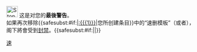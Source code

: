 [[File:Stop hand nuvola.svg|left|30px]] 这是对您的'''最後警告'''。<br />如果再次移除{{<includeonly>safesubst:</includeonly>#if:{{{1|}}}|[[:{{{1}}}]]|您所创建条目}}中的“速删模板”（{{tl|d}}或者{{tl|delete}}），阁下將會受到[[Wikipedia:封禁方針|封禁]]。{{<includeonly>safesubst:</includeonly>#if:{{{2|}}}|{{{2}}}|}}<!-- Template:uw-speedy4 --><noinclude>
{{Templatesnotice|s1=uw-blp1|series = uw-speedy|max = 4}}
[[Category:用戶警告模板|速]]
</noinclude>